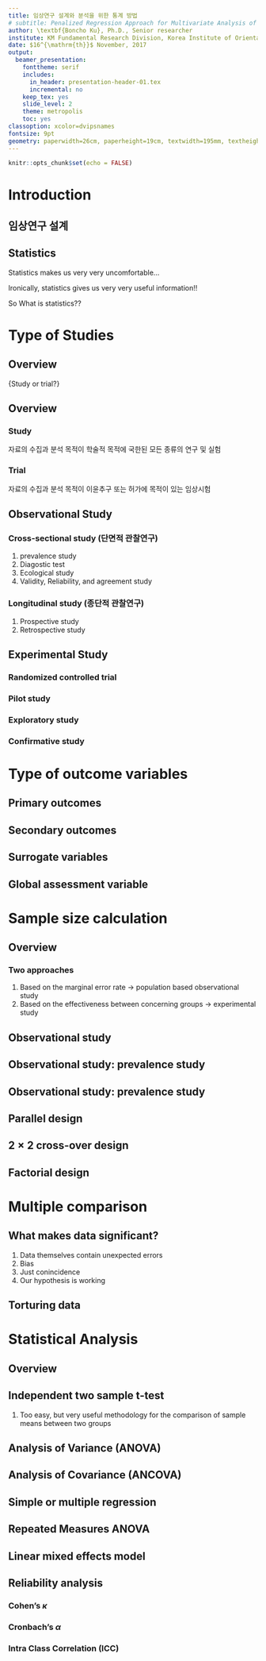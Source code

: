 ```yaml
---
title: 임상연구 설계와 분석을 위한 통계 방법
# subtitle: Penalized Regression Approach for Multivariate Analysis of Spectroscopy Data
author: \textbf{Boncho Ku}, Ph.D., Senior researcher
institute: KM Fundamental Research Division, Korea Institute of Oriental Medicine
date: $16^{\mathrm{th}}$ November, 2017
output: 
  beamer_presentation: 
    fonttheme: serif
    includes:
      in_header: presentation-header-01.tex
      incremental: no
    keep_tex: yes
    slide_level: 2
    theme: metropolis
    toc: yes
classoption: xcolor=dvipsnames
fontsize: 9pt
geometry: paperwidth=26cm, paperheight=19cm, textwidth=195mm, textheight=140mm
---
```


```r
knitr::opts_chunk$set(echo = FALSE)
```

# Introduction

## 임상연구 설계

## Statistics

Statistics makes us very very uncomfortable...

Ironically, statistics gives us very very useful information!!

So What is statistics??



# Type of Studies

## Overview 

\LARGE{Study or trial?}

## Overview

### Study

자료의 수집과 분석 목적이 학술적 목적에 국한된 모든 종류의 연구 및 실험

### Trial

자료의 수집과 분석 목적이 이윤추구 또는 허가에 목적이 있는 임상시험

## Observational Study

### Cross-sectional study (단면적 관찰연구)

1. prevalence study
2. Diagostic test
3. Ecological study 
4. Validity, Reliability, and agreement study

### Longitudinal study (종단적 관찰연구)

1. Prospective study
2. Retrospective study

## Experimental Study

### Randomized controlled trial 

### Pilot study

### Exploratory study

### Confirmative study


# Type of outcome variables

## Primary outcomes

## Secondary outcomes

## Surrogate variables

## Global assessment variable

# Sample size calculation

## Overview

### Two approaches

1. Based on the marginal error rate $\rightarrow$ population based observational study
2. Based on the effectiveness between concerning groups $\rightarrow$ experimental study
  
\textbf{Both approaches are based on previous studies}

\textbf{Is your study entirely new?}

## Observational study

## Observational study: prevalence study

## Observational study: prevalence study

## Parallel design

## $2\times 2$ cross-over design 

## Factorial design

# Multiple comparison

## What makes data significant?

1. Data themselves contain unexpected errors
2. Bias
3. Just conincidence
4. Our hypothesis is working

## Torturing data

# Statistical Analysis 

## Overview

## Independent two sample t-test

1. Too easy, but very useful methodology for the comparison of sample means between two groups

## Analysis of Variance (ANOVA)

## Analysis of Covariance (ANCOVA)

## Simple or multiple regression

## Repeated Measures ANOVA

## Linear mixed effects model 

## Reliability analysis 

### Cohen's $\kappa$

### Cronbach's $\alpha$

### Intra Class Correlation (ICC)










